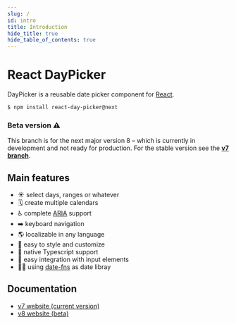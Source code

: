 ```yaml
---
slug: /
id: intro
title: Introduction
hide_title: true
hide_table_of_contents: true
---
```

<!-- This file is copied via copy-docs.sh at build time. Do not edit it! -->

# React DayPicker

DayPicker is a reusable date picker component for [React](https://reactjs.org).

```bash
$ npm install react-day-picker@next
```

### Beta version ⚠️

This branch is for the next major version 8 – which is currently in development
and not ready for production. For the stable version see the [**v7
branch**](https://github.com/gpbl/react-day-picker/tree/v7).

## Main features

- ☀️ select days, ranges or whatever
- 🗓 create multiple calendars
- ♿️ complete [ARIA](https://developer.mozilla.org/en-US/docs/Web/Accessibility/ARIA) support
- ➡️ keyboard navigation
- 🌎 localizable in any language
- 🎨 easy to style and customize
- 🤖 native Typescript support
- 📄 easy integration with input elements
- 🧘‍♀️ using [date-fns](http://date-fns.org) as date libray

## Documentation

- [v7 website (current version)](http://react-day-picker.js.org)
- [v8 website (beta)](http://react-day-picker-next.netlify.app)
